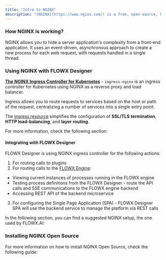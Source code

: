 ```yaml
---
title: "Intro to NGINX"
description: "[NGINX](https://www.nginx.com/) is a free, open-source, high-performance web server with a rich feature set, simple configuration, and low resource consumption that can also function as a reverse proxy, load balancer, mail proxy, HTTP cache, and many other things."
---
```


### How NGINX is working?

NGINX allows you to hide a server application's complexity from a front-end application. It uses an event-driven, asynchronous approach to create a new process for each web request, with requests handled in a single thread.

### Using NGINX with FLOWX Designer

[**The NGINX Ingress Controller for Kubernetes**](https://kubernetes.github.io/ingress-nginx/) - `ingress-nginx` is an ingress controller for Kubernetes using NGINX as a reverse proxy and load balancer.

Ingress allows you to route requests to services based on the host or path of the request, centralizing a number of services into a single entry point.

The [ingress resource](https://www.nginx.com/products/nginx-ingress-controller/nginx-ingress-resources/) simplifies the configuration of **SSL/TLS** **termination**, **HTTP load-balancing**, and **layer routing**.

For more information, check the following section:

<Card title ="Using NGINX as a K8s ingress controller" icon ="link" href ="https://www.nginx.com/resources/videos/using-nginx-as-a-kubernetes-ingress-controller"></Card>

#### Integrating with FLOWX Designer

FLOWX Designer is using NGINX ingress controller for the following actions:

1. For routing calls to plugins
2. For routing calls to the [FLOWX Engine](../../../platform-deep-dive/core-components/flowx-engine.md):

* Viewing current instances of processes running in the FLOWX engine
* Testing process definitions from the FLOWX Designer - route the API calls and SSE communications to the FLOWX engine backend
* Accessing REST API of the backend microservice

3. For configuring the Single Page Application (SPA) - FLOWX Designer SPA will use the backend service to manage the platform via REST calls

In the following section, you can find a suggested NGINX setup, the one used by FLOWX.AI:

<Card title="Designer setup guide" href="../../../../setup-guides/designer-setup-guide">
</Card>

### Installing NGINX Open Source

For more information on how to install NGINX Open Source, check the following guide:

<Card title ="NGINX Admin Guide" icon ="link" href="https://docs.nginx.com/nginx/admin-guide/installing-nginx/installing-nginx-open-source?_ga=2.31029759.1179818521.1651763502-1509066026.1651763502"></Card>
